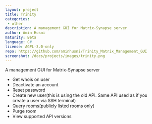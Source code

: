 ```yaml
---
layout: project
title: Trinity
categories: 
 - other
description: A management GUI for Matrix-Synapse server
author: Amin Husni
maturity: Beta
language: C#
license: AGPL-3.0-only
repo: https://github.com/aminhusni/Trinity_Matrix_Management_GUI
screenshot: /docs/projects/images/trinity.png
---
```


A management GUI for Matrix-Synapse server

* Get whois on user
* Deactivate an account
* Reset password
* Create new user(this is using the old API. Same API used as if you create a user via SSH terminal)
* Query rooms(publicly listed rooms only)
* Purge room
* View supported API versions



